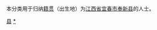 {{Catnav|頁面分類|各種主題的頁面分類|依中国各省来作的分类|各地中国人|江西人|宜春人}}
{{Catnav|頁面分類|人物|各國人物|中国人|各地中国人|江西人|宜春人}}

本分类用于归纳[[籍贯|籍贯]]（出生地）为[[江西省|江西省]][[宜春市|宜春市]][[奉新县|奉新县]]的人士。

[[Category:宜春人|县]]
[[Category:奉新县|*]]